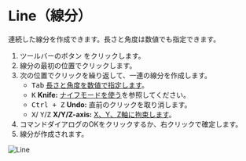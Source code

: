 

# Line（線分）

<Reference shortcut="Shift + A" command="Line" button="ツールバー" />

連続した線分を作成できます。長さと角度は数値でも指定できます。

1. ツールバーのボタン <ButtonIcon type="button-line" /> をクリックします。
2. 線分の最初の位置でクリックします。
3. 次の位置でクリックを繰り返して、一連の線分を作成します。
    - <kbd>Tab</kbd> [長さと角度を数値で指定します](./sketching-essentials#specify-dimensions-numerically)。
   - <kbd>K</kbd> **Knife:** [ナイフモードを使う](./sketching-essentials#use-knife-mode)を参照してください。
    - <kbd>Ctrl + Z</kbd> **Undo:** 直前のクリックを取り消します。
   - <kbd>X</kbd>/ <kbd>Y</kbd>/<kbd>Z</kbd> **X/Y/Z-axis:** [X、Y、Z軸に拘束します](./sketching-essentials#constrain-to-an-axis)。
4. コマンドダイアログのOKをクリックするか、右クリックで確定します。
5. 線分が作成されます。

![Line](/img/line.gif)














